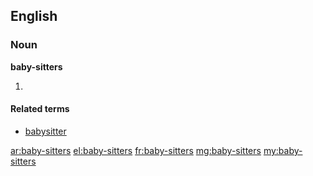 ==English==

===Noun===
'''baby-sitters'''

# {{plural of|baby-sitter}}

====Related terms====
* [[babysitter]]

[[ar:baby-sitters]]
[[el:baby-sitters]]
[[fr:baby-sitters]]
[[mg:baby-sitters]]
[[my:baby-sitters]]